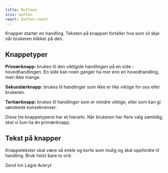 ```yaml
---
title: Buttons
scss: button
react: button-react
---
```



<Ingress>
    Knapper starter en handling. Teksten på knappen forteller hva som vil skje når brukeren klikker på den.
</Ingress>
<ComponentExample component={Example} knobs={{ boolProps: ["Kompakt", "Invertert"] }} />

## Knappetyper

**Primærknapp:** brukes til den viktigste handlingen på en side - hovedhandlingen. En side kan noen ganger ha mer enn en hovedhandling, men ikke mange.

**Sekundærknapp:** brukes til handlinger som ikke er like viktige for oss eller brukeren.

**Tertiærknapp:** brukes til handlinger som er mindre viktige, eller som kan gi uønskede konsekvenser.

Disse tre knappetypene har et hierarki. Når brukeren har flere valg samtidig, skal vi kun ha én primærknapp.

## Tekst på knapper

Knappetekster skal være så enkle og korte som mulig og skal oppfordre til handling. Bruk helst bare to ord:

<PrimaryButton className="jkl-spacing--right-2">Send inn</PrimaryButton>
<SecondaryButton className="jkl-spacing--right-2">Lagre</SecondaryButton>
<TertiaryButton>Avbryt</TertiaryButton>
